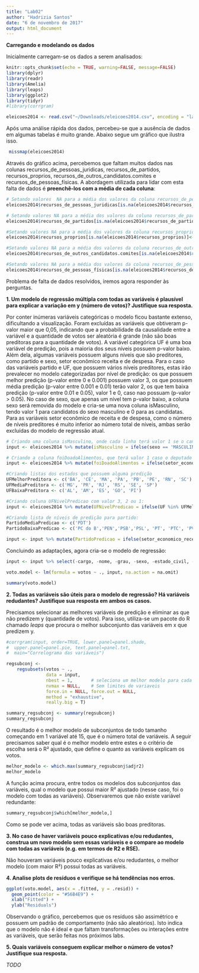 ```yaml
---
title: "Lab02"
author: "Hadrizia Santos"
date: "6 de novembro de 2017"
output: html_document
---
```


**Carregando e modelando os dados**

Inicialmente carregam-se os dados a serem analisados:
  
```r
knitr::opts_chunk$set(echo = TRUE, warning=FALSE, message=FALSE)
library(dplyr)
library(readr)
library(Amelia)
library(leaps)
library(ggplot2)
library(tidyr)
#library(corrgram)

eleicoes2014 <- read.csv("~/Downloads/eleicoes2014.csv", encoding = "latin1")
```
  
  Após uma análise rápida dos dados, percebeu-se que a ausência de dados em algumas tabelas é muito grande. Abaixo segue um gráfico que ilustra isso. 
  
```r
 missmap(eleicoes2014)
```

  Através do gráfico acima, percebemos que faltam muitos dados nas colunas recursos_de_pessoas_juridicas, recursos_de_partidos, recursos_proprios, recursos_de_outros_candidatos.comites e recursos_de_pessoas_físicas. A abordagem utilizada para lidar com esta falta de dados é **preenchê-los com a média de cada coluna**:

```r
# Setando valores  NA para a média dos valores da coluna recursos_de_pessoas_juridicas
eleicoes2014$recursos_de_pessoas_juridicas[is.na(eleicoes2014$recursos_de_pessoas_juridicas)]<-median (eleicoes2014$recursos_de_pessoas_juridicas, na.rm = TRUE)

# Setando valores NA para a média dos valores da coluna recursos_de_partidos 
eleicoes2014$recursos_de_partidos[is.na(eleicoes2014$recursos_de_partidos)]<-median (eleicoes2014$recursos_de_partidos, na.rm = TRUE)

#Setando valores NA para a média dos valores da coluna recursos_proprios
eleicoes2014$recursos_proprios[is.na(eleicoes2014$recursos_proprios)]<-median (eleicoes2014$recursos_proprios, na.rm = TRUE)

#Setando valores NA para a média dos valores da coluna recursos_de_outros_candidatos.comites
eleicoes2014$recursos_de_outros_candidatos.comites[is.na(eleicoes2014$recursos_de_outros_candidatos.comites)]<-median (eleicoes2014$recursos_de_outros_candidatos.comites, na.rm = TRUE)

#Setando valores NA para a média dos valores da coluna recursos_de_pessoas_físicas.
eleicoes2014$recursos_de_pessoas_físicas[is.na(eleicoes2014$recursos_de_pessoas_físicas)]<-median (eleicoes2014$recursos_de_pessoas_físicas, na.rm = TRUE)
```

Problema de falta de dados resolvidos, iremos agora responder às perguntas.

**1. Um modelo de regressão múltipla com todas as variáveis é plausível para explicar a variação em y (número de votos)? Justifique sua resposta.**

  Por conter inúmeras variáveis categóricas o modelo ficou bastante extenso, dificultando a visualização. Foram excluídas as variáveis que obtiveram p-valor maior que 0,05, indicando que a probabilidade da causalidade entre a variável e a quantidade de votos ser aleatória é grande (não são boas preditoras para a quantidade de votos).
  A variável categórica UF é uma boa variável de predição, pois a maioria dos seus níveis possuem p-valor baixo. Além dela, algumas variáveis possuem alguns níveis que são preditores, como partido e sexo, setor econômico receita e de despesa. 
  Para o caso das variáveis partido e UF, que possuem vários níveis preditores, estas irão prevalecer no modelo categorizadas por nível de predição: os que possuem melhor predição (p-valor entre 0 e 0.001) possuem valor 3, os que possuem média predição (p-valor entre 0.001 e 0.01) terão valor 2, os que tem baixa predição (p-valor entre 0.01 e 0.05), valor 1 e 0, caso nao possuam (p-valor > 0.05).
  No caso de sexo, que apenas um nível tem p-valor baixo, a coluna sexo será removida do modelo e cria-se uma nova coluna isMasculino, tendo valor 1 para candidatos do sexo masculino e 0 para as candidatas. Para as variáveis setor econômico de receita e de despesa, como o número de níveis preditores é muito inferior ao número total de níveis, ambas serão excluídas do modelo de regressão atual. 
  
```r
# Criando uma coluna isMasculino, onde cada linha terá valor 1 se o candidato for homem ou 0, caso for mulher.
input <- eleicoes2014 %>% mutate(isMasculino = ifelse(sexo == 'MASCULINO', 1, ifelse(sexo == 'FEMININO', 0, 0)))

# Criando a coluna foiDoadoAlimentos, que terá valor 1 caso o deputado tenha recebido doações do comércio atacadista de produtos alimentícios em geral e 0, caso contrário.
input <- eleicoes2014 %>% mutate(foiDoadoAlimentos = ifelse(setor_economico_receita == 'Comércio atacadista de produtos alimentícios em geral', 1, 0)) 

#Criando listas dos estados que possuem alguma predição
UFMelhorPreditora <- c('BA', 'CE', 'MA', 'PA', 'PB', 'PE', 'RN', 'SC')
UFMediaPreditora <- c('MG', 'PR', 'RJ', 'RS', 'SE', 'SP')
UFBaixaPreditora <- c('AL', 'AM', 'ES', 'GO', 'PI')

#Criando coluna UFNivelPredicao com valor 3, 2 ou 1:
input <- eleicoes2014 %>% mutate(UFNivelPredicao = ifelse(UF %in% UFMelhorPreditora, 3, ifelse(UF %in% UFMediaPreditora, 2, ifelse(UF %in% UFBaixaPreditora, 1, 0))))

#Criando lista de níveis de predição para partido:
PartidoMediaPredicao <- c('PDT')
PartidoBaixaPredicao <- c('PC do B','PEN','PSB','PSL', 'PT', 'PTC', 'PV')

input <- input %>% mutate(PartidoPredicao = ifelse(setor_economico_receita == 'Comércio atacadista de produtos alimentícios em geral', 1, 0)) 

```
  
  Concluindo as adaptações, agora cria-se o modelo de regressão:

```r

input <- input %>% select(-cargo, -nome, -grau, -sexo, -estado_civil, -sequencial_candidato, -numero_cadidato, -idade, -setor_economico_receita, -setor_economico_despesa, -UF, -partido)

voto.model <- lm(formula = votos ~ ., input, na.action = na.omit)

summary(voto.model)
```

**2. Todas as variáveis são úteis para o modelo de regressão? Há variáveis redudantes? Justifique sua resposta em ambos os casos.**

  Precisamos selecionar as melhores variáveis de predição e eliminar as que não predizem y (quantidade de votos). Para isso, utiliza-se um pacote do R chamado *leaps* que procura o melhor subconjunto das variáveis em x que predizem y.
  
```r

#corrgram(input, order=TRUE, lower.panel=panel.shade,
#  upper.panel=panel.pie, text.panel=panel.txt,
#  main="Correlograma das variáveis")

regsubconj <-
    regsubsets(votos ~ .,
               data = input,
               nbest = 1,       # seleciona um melhor modelo para cada numero de preditores
               nvmax = NULL,    # Sem limites de variaveis
               force.in = NULL, force.out = NULL,
               method = "exhaustive",
               really.big = T)

summary_regsubconj <- summary(regsubconj)
summary_regsubconj
```

  O resultado é o melhor modelo de subconjuntos de todo tamanho começando em 1 variável até 15, que é o número total de variáveis. A seguir precisamos saber qual é o melhor modelo entre estes e o critério de escolha será o R² ajustado, que define o quanto as variáveis 
explicam os votos.

```r

melhor_modelo <- which.max(summary_regsubconj$adjr2)
melhor_modelo

```

  A função acima procura, entre todos os modelos dos subconjuntos das variáveis, qual o modelo que possui maior R² ajustado (nesse caso, 
foi o modelo com todas as variáveis). Observaremos que não existe variável redundante:

```r

summary_regsubconj$which[melhor_modelo,]

```

  Como se pode ver acima, todas as variáveis são boas preditoras.
  
**3. No caso de haver variáveis pouco explicativas e/ou redudantes, construa um novo modelo sem essas variáveis e o compare ao modelo com todas as variáveis (e.g. em termos de R2 e RSE).**

  Não houveram variáveis pouco explicativas e/ou redudantes, o melhor modelo (com maior R²) possui todas as variáveis.
  
**4. Analise plots de resíduos e verifique se há tendências nos erros.**

```r

ggplot(voto.model, aes(x = .fitted, y = .resid)) + 
  geom_point(color = "#56B4E9") + 
  xlab("Fitted") + 
  ylab("Residuals")

```
  Observando o gráfico, percebemos que os resíduos são assimétrico e possuem um padrão de comportamento (não são aleatórios). Isto indica que o modelo não é ideal e que faltam transformações ou interações entre as variáveis, que serão feitas nos próximos labs.

**5. Quais variáveis conseguem explicar melhor o número de votos? Justifique sua resposta.**
  
  *TODO*
